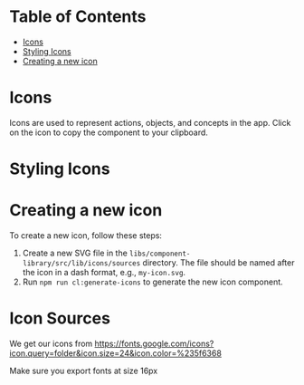 
<Meta title="Core/Icon" />

# Table of Contents

- [Icons](#icons)
- [Styling Icons](#styling-icons)
- [Creating a new icon](#creating-a-new-icon)

# Icons

Icons are used to represent actions, objects, and concepts in the app. Click on the icon to copy the component to your clipboard.

<IconHelper />

# Styling Icons

<div
  style={{ height: 300 }}
  className="border flex items-center justify-center p-6 rounded"
>
  <Story of={IconStory.Primary} />
</div>
<Controls of={IconStory.Primary} />
<Source of={IconStory.Primary} />

# Creating a new icon

To create a new icon, follow these steps:

1. Create a new SVG file in the `libs/component-library/src/lib/icons/sources` directory. The file should be named after the icon in a dash format, e.g., `my-icon.svg`.
2. Run `npm run cl:generate-icons` to generate the new icon component.

# Icon Sources
We get our icons from
https://fonts.google.com/icons?icon.query=folder&icon.size=24&icon.color=%235f6368

Make sure you export fonts at size 16px
